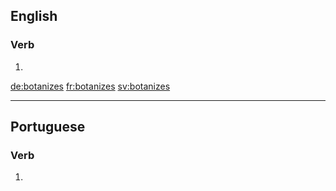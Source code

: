 ==English==

===Verb===
{{head|en|verb form}}

# {{en-third-person singular of|botanize}}

[[de:botanizes]]
[[fr:botanizes]]
[[sv:botanizes]]

----
==Portuguese==

===Verb===
{{pt-verb-form}}
# {{pt-verb-form-of|botanizar}}
{{rfc-auto}}